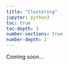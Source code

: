 ```yaml
---
title: "Clustering"
jupyter: python3
toc: true
toc-depth: 3
number-sections: true
number-depth: 2
---
```


Coming soon...